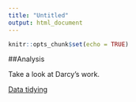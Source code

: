 ```yaml
---
title: "Untitled"
output: html_document
---
```


```r
knitr::opts_chunk$set(echo = TRUE)
```

##Analysis

Take a look at Darcy's work.

[Data tidying](tidy_lesson.html)